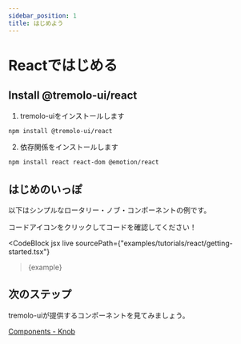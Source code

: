 ```yaml
---
sidebar_position: 1
title: はじめよう
---
```



# Reactではじめる

## Install @tremolo-ui/react

1. tremolo-uiをインストールします

```bash npm2yarn
npm install @tremolo-ui/react
```

2. 依存関係をインストールします

```bash npm2yarn
npm install react react-dom @emotion/react
```

## はじめのいっぽ

以下はシンプルなロータリー・ノブ・コンポーネントの例です。

コードアイコンをクリックしてコードを確認してください！

<CodeBlock
  jsx
  live
  sourcePath={"examples/tutorials/react/getting-started.tsx"}
>{example}</CodeBlock>

## 次のステップ

tremolo-uiが提供するコンポーネントを見てみましょう。

[Components - Knob](/docs/components/knob/)
